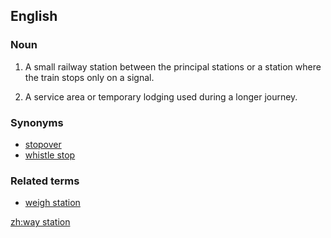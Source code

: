 ==English==

===Noun===
{{en-noun|sg=[[way]] [[station]]}}

# A small railway station between the principal stations or a station where the train stops only on a signal.
# {{figurative}} A service area or temporary lodging used during a longer journey.

===Synonyms===
* [[stopover]] 
* [[whistle stop]]

===Related terms===
<!--* [[mansio]] (Latin)-->
* [[weigh station]]

[[zh:way station]]